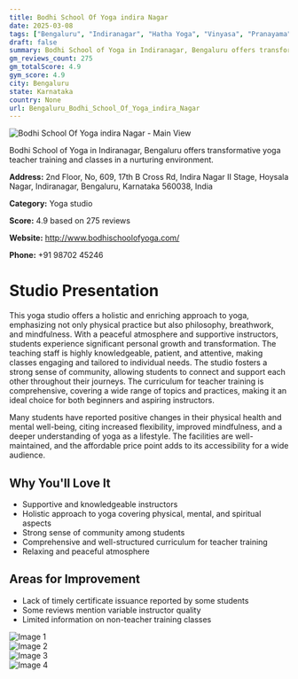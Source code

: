 ```yaml
---
title: Bodhi School Of Yoga indira Nagar
date: 2025-03-08
tags: ["Bengaluru", "Indiranagar", "Hatha Yoga", "Vinyasa", "Pranayama", "supportive atmosphere", "holistic approach", "Bengaluru"]  
draft: false
summary: Bodhi School of Yoga in Indiranagar, Bengaluru offers transformative yoga teacher training and classes in a nurturing environment.
gm_reviews_count: 275
gm_totalScore: 4.9
gym_score: 4.9
city: Bengaluru
state: Karnataka
country: None
url: Bengaluru_Bodhi_School_Of_Yoga_indira_Nagar
---
```


<div className="aspect-[16/9] relative my-8">
  <img 
    src="https://lh5.googleusercontent.com/p/AF1QipPUq8poaFlrq3mui199ndZliEbH_i_yvkB3V_c6=w1920-h1080-k-no"
    alt="Bodhi School Of Yoga indira Nagar - Main View"
    className="object-cover absolute inset-0 w-full h-full rounded-lg"
  />
</div>

Bodhi School of Yoga in Indiranagar, Bengaluru offers transformative yoga teacher training and classes in a nurturing environment.

**Address:** 2nd Floor, No, 609, 17th B Cross Rd, Indira Nagar II Stage, Hoysala Nagar, Indiranagar, Bengaluru, Karnataka 560038, India

**Category:** Yoga studio

**Score:** 4.9 based on 275 reviews

**Website:** http://www.bodhischoolofyoga.com/

**Phone:** +91 98702 45246

# Studio Presentation

This yoga studio offers a holistic and enriching approach to yoga, emphasizing not only physical practice but also philosophy, breathwork, and mindfulness. With a peaceful atmosphere and supportive instructors, students experience significant personal growth and transformation. The teaching staff is highly knowledgeable, patient, and attentive, making classes engaging and tailored to individual needs. The studio fosters a strong sense of community, allowing students to connect and support each other throughout their journeys. The curriculum for teacher training is comprehensive, covering a wide range of topics and practices, making it an ideal choice for both beginners and aspiring instructors.

Many students have reported positive changes in their physical health and mental well-being, citing increased flexibility, improved mindfulness, and a deeper understanding of yoga as a lifestyle. The facilities are well-maintained, and the affordable price point adds to its accessibility for a wide audience.

## Why You'll Love It

- Supportive and knowledgeable instructors
- Holistic approach to yoga covering physical, mental, and spiritual aspects
- Strong sense of community among students
- Comprehensive and well-structured curriculum for teacher training
- Relaxing and peaceful atmosphere

## Areas for Improvement

- Lack of timely certificate issuance reported by some students
- Some reviews mention variable instructor quality
- Limited information on non-teacher training classes

<div className="grid grid-cols-1 xl:grid-cols-2 gap-4 my-8">
<div className="aspect-[4/3] relative"><img src="https://lh3.googleusercontent.com/p/AF1QipObEI43u7uln5WwcFHf2taLAxmJ3XOTE2kkVkjn=w1920-h1080-k-no" alt="Image 1" className="object-cover absolute inset-0 w-full h-full rounded-lg" /></div>
<div className="aspect-[4/3] relative"><img src="https://lh5.googleusercontent.com/p/AF1QipMOpvTElRoUuJ1SWWIu6qcESow-p0XYiN8yReWz=w1920-h1080-k-no" alt="Image 2" className="object-cover absolute inset-0 w-full h-full rounded-lg" /></div>
<div className="aspect-[4/3] relative"><img src="https://lh5.googleusercontent.com/p/AF1QipNnsYK_t1TFPsdJRBh_cFqiXz78AhZeAZcPFFGd=w1920-h1080-k-no" alt="Image 3" className="object-cover absolute inset-0 w-full h-full rounded-lg" /></div>
<div className="aspect-[4/3] relative"><img src="https://lh5.googleusercontent.com/p/AF1QipMPOT0ikfTIngr56vvFmdiqRUA9kbRu8NU5RcYs=w1920-h1080-k-no" alt="Image 4" className="object-cover absolute inset-0 w-full h-full rounded-lg" /></div>
</div>